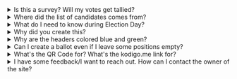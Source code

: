 
<Details>
  <Summary>Is this a survey? Will my votes get tallied?</Summary>
  <Panel>
    No, this is not a survey. Intentionally, there is no way kodigo.me can
    collect or tally votes or any personal information from its users.
  </Panel>
</Details>

<Details>
  <Summary>Where did the list of candidates comes from?</Summary>
  <Panel>
    COMELEC routinely releases their ballot templates in their website. kodigo.me presents the names of all candidates, their positions, and their political affiliations as is on the ballot template.

    *  [2025 Ballot Templates](https://comelec.gov.ph/?r=2025NLE/BallotFaceTemplates), released last January 2025
    *  [2022 Ballot Templates](https://comelec.gov.ph/?r=2022NLE/BallotFaceTemplates), released last January 2022

  </Panel>
</Details>

<Details>
  <Summary>What do I need to know during Election Day?</Summary>
  <Panel>
    
    Before Election Day, make sure to know your precinct number and location.
    COMELEC released a [precinct finder tool](https://precinctfinder.comelec.gov.ph/voter_precinct) last 2023 but it seems to be offline. 
    
    During Election Day, you may refer to the official 2022 guide from COMELEC
    [here](https://comelec.gov.ph/?r=2022NLE/VoterEducation/StepsinVoting).
    Voting time starts at 6:00 AM and ends at 7:00 PM.

  </Panel>
</Details>

<Details>
  <Summary>Why did you create this?</Summary>
  <Panel>
    
    Before the 2022 National and Local Elections, I used to come to the voting precinct only knowing a handful of people I wanted to vote for. Knowing that COMELEC makes the ballot templates available online, as well as numerous sites like [GMA](https://www.gmanetwork.com/news/eleksyon2022/mykodigo/) releasing their own kodigo generator, I thought that there should be a better way to be prepared before Election Day.

    After a series of usability tests, the benefits can be summarized to the following:

    1. I want to see who's running for what position so that I can do some research on who they are beyond name-recall and campaigns.
    2. I want to create a kodigo easily so that it's easier to vote on Election Day.
    3. As it were in 2022, I want to finish voting quickly by making sure I know already who I'm voting for, given that the threat of the pandemic was still present at that time.

  </Panel>
</Details>

<Details>
  <Summary>Why are the headers colored blue and green?</Summary>
  <Panel>
    
    As much as possible, I wanted to make kodigo.me look like (but not too similar to) the actual ballot so that it's easier to remember where to shade. Having said that, the ballot's headers are also colored blue and green.

    kodigo.me will never endorse any political candidate or party.

  </Panel>
</Details>

<Details>
  <Summary>Can I create a ballot even if I leave some positions empty?</Summary>
  <Panel>
    
    Yes! Much like you can abstain or [undervote](https://ballotpedia.org/Undervote) in the elections, you can also leave parts of your kodigo blank. This will also allow you to revise your kodigo sometime after.

  </Panel>
</Details>

<Details>
  <Summary>What's the QR Code for? What's the kodigo.me link for?</Summary>
  <Panel>
    
    It points to a link where you can see your generated kodigo, and have the option to edit it again. This link tells kodigo.me the candidates selected, and so if you modify your kodigo, you have to save again and create a new link.

  </Panel>
</Details>

<Details>
  <Summary>I have some feedback/I want to reach out. How can I contact the owner of the site?</Summary>
  <Panel>
    
    You may send me a message at kodigo.me's [Facebook Page](https://www.facebook.com/kodigomeph/), or email me [here](mailto:hello@charlesjosh.com).

  </Panel>
</Details>
